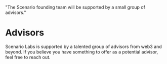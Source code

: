   "The Scenario founding team will be supported by a small group of advisors."

# Advisors

Scenario Labs is supported by a talented  group of advisors from web3 and beyond. If you believe you have something to offer as a potential advisor, feel free to reach out. 